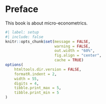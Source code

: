 # Preface {.unnumbered}

This book is about micro-econometrics.

```r
#| label: setup
#| include: false
knitr::opts_chunk$set(message = FALSE,
                      warning = FALSE,
                      out.width = "60%",
                      fig.align = "center",
                      cache = TRUE)
options(
    htmltools.dir.version = FALSE,
    formatR.indent = 2,
    width = 55,
    digits = 4,
    tibble.print_max = 5,
    tibble.print_min = 5
)
```
